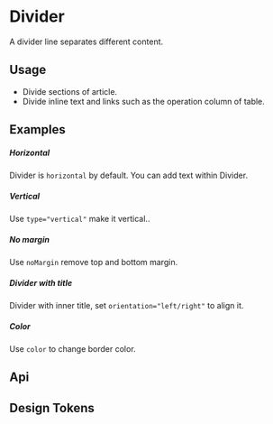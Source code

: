 

<Meta of={KitDividerStories} />

# Divider

A divider line separates different content.

## Usage
-   Divide sections of article.
-   Divide inline text and links such as the operation column of table.

## Examples

##### Horizontal

Divider is `horizontal` by default. You can add text within Divider.

<CustomCanvas content={Exemples.Horizontal} source={Sources.Horizontal} id="divider-horizontal" />

##### Vertical

Use `type="vertical"` make it vertical..


<CustomCanvas content={Exemples.Vertical} source={Sources.Vertical} id="divider-vertical" />

##### No margin

Use `noMargin` remove top and bottom margin.


<CustomCanvas content={Exemples.NoMargin} source={Sources.NoMargin} id="divider-nomargin" />

##### Divider with title

Divider with inner title, set `orientation="left/right"` to align it.


<CustomCanvas content={Exemples.WithTitle} source={Sources.WithTitle} id="divider-title" />

##### Color

Use `color` to change border color.


<CustomCanvas content={Exemples.Color} source={Sources.Color} id="divider-color" />


## Api

<Canvas of={KitDividerStories.Api} />

<Controls of={KitDividerStories.Api} />


## Design Tokens

<DesignTokens path="components.Divider" tokens={fields?.components?.Divider} />